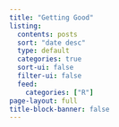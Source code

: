 ```yaml
---
title: "Getting Good"
listing:
  contents: posts
  sort: "date desc"
  type: default
  categories: true
  sort-ui: false
  filter-ui: false
  feed:
    categories: ["R"]
page-layout: full
title-block-banner: false
---
```

::: {.column-page}

:::

